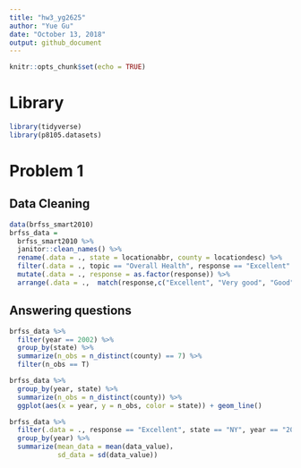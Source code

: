 ```yaml
---
title: "hw3_yg2625"
author: "Yue Gu"
date: "October 13, 2018"
output: github_document
---
```


```r
knitr::opts_chunk$set(echo = TRUE)
```

# Library
```r
library(tidyverse)
library(p8105.datasets)
```

# Problem 1
## Data Cleaning
```r
data(brfss_smart2010)
brfss_data = 
  brfss_smart2010 %>% 
  janitor::clean_names() %>% 
  rename(.data = ., state = locationabbr, county = locationdesc) %>% 
  filter(.data = ., topic == "Overall Health", response == "Excellent" || response == "Very good" || response == "Good" || response == "Fair" || reponse == "Poor") %>% 
  mutate(.data = ., response = as.factor(response)) %>% 
  arrange(.data = .,  match(response,c("Excellent", "Very good", "Good", "Fair", "Poor")))

```

## Answering questions
```r
brfss_data %>% 
  filter(year == 2002) %>% 
  group_by(state) %>% 
  summarize(n_obs = n_distinct(county) == 7) %>% 
  filter(n_obs == T)

brfss_data %>% 
  group_by(year, state) %>% 
  summarize(n_obs = n_distinct(county)) %>%
  ggplot(aes(x = year, y = n_obs, color = state)) + geom_line()

brfss_data %>% 
  filter(.data = ., response == "Excellent", state == "NY", year == "2002"|year == "2006"|year == "2010") %>%
  group_by(year) %>% 
  summarize(mean_data = mean(data_value)，
            sd_data = sd(data_value))


    

```




